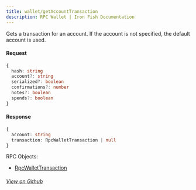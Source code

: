```yaml
---
title: wallet/getAccountTransaction
description: RPC Wallet | Iron Fish Documentation
---
```


Gets a transaction for an account. If the account is not specified, the default account is used.

#### Request

```ts
{
  hash: string
  account?: string
  serialized?: boolean
  confirmations?: number
  notes?: boolean
  spends?: boolean
}
```

#### Response

```ts
{
  account: string
  transaction: RpcWalletTransaction | null
}
```

RPC Objects:
- [RpcWalletTransaction](/developers/documentation/rpc/objects/rpcWalletTransaction)


###### [View on Github](https://github.com/iron-fish/ironfish/blob/master/ironfish/src/rpc/routes/wallet/getAccountTransaction.ts)
